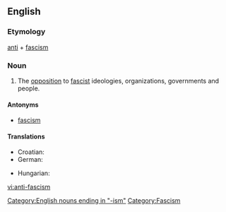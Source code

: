 {{wikipedia}}
==English==

===Etymology===
[[anti]] + [[fascism]]

===Noun===
{{infl|en|noun}}

# The [[opposition]] to [[fascist]] ideologies, organizations, governments and people.

====Antonyms====
* [[fascism]]

====Translations====
{{trans-top|the opposition to fascist ideologies}}
* Croatian: {{t-|hr|antifašizam|m}}
* German: {{t-|de|Antifaschismus|m}}
{{trans-mid}}
* Hungarian: {{t-|hu|antifasizmus}}
{{trans-bottom}}

[[Category:English nouns ending in "-ism"]]
[[Category:Fascism]]

[[vi:anti-fascism]]